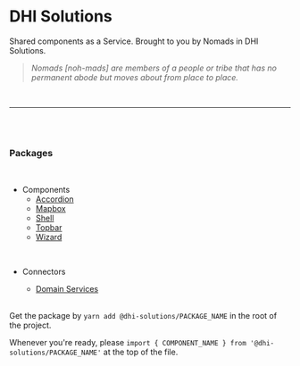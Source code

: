 <Meta title="Packages" />

# DHI Solutions

Shared components as a Service. Brought to you by Nomads in DHI Solutions.

> _Nomads [noh-mads] are members of a people or tribe that has no permanent abode but moves about from place to place._

<br />

---

<br />
<br />

### Packages

<br />

- Components
  - [Accordion](/nomads?path=/docs/accordion--basic)
  - [Mapbox](/nomads?path=/docs/mapbox--basic)
  - [Shell](/nomads?path=/docs/shell--basic)
  - [Topbar](/nomads?path=/docs/topbar--basic)
  - [Wizard](/nomads?path=/docs/wizard--basic)

<br />

- Connectors

  - [Domain Services](/nomads?path=/docs/connectors-domain-services--page)

  <br />

Get the package by `yarn add @dhi-solutions/PACKAGE_NAME` in the root of the project.

Whenever you're ready, please `import { COMPONENT_NAME } from '@dhi-solutions/PACKAGE_NAME'` at the top of the file.
